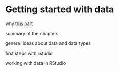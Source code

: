 # Getting started with data



why this part

summary of the chapters

general ideas about data and data types

first steps with rstudio

working with data in RStudio



